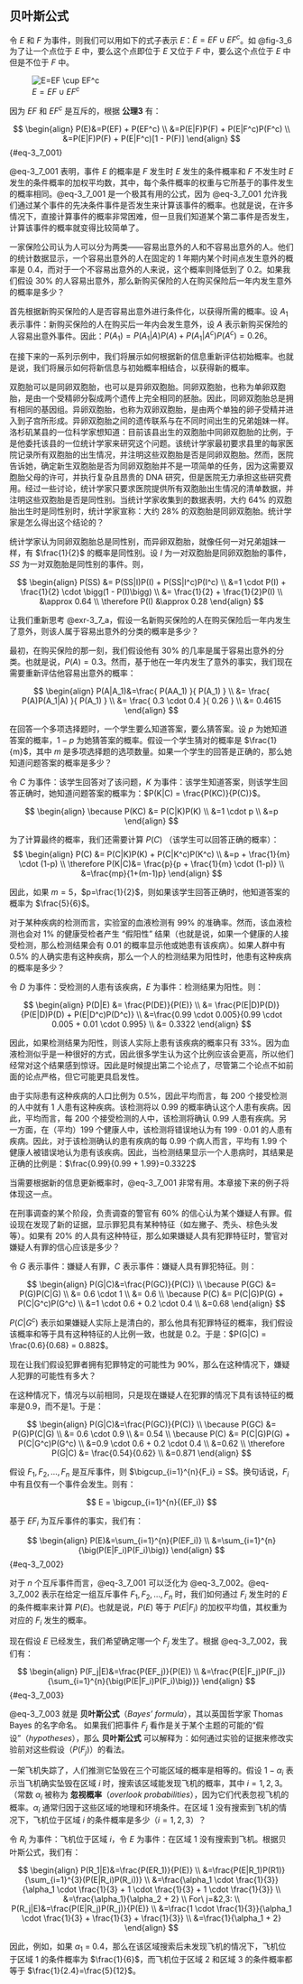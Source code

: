 ## 贝叶斯公式 {#sec-3_7}
令 $E$ 和 $F$ 为事件，则我们可以用如下的式子表示 $E$：$E = EF \cup EF^c$。如 @fig-3_6 为了让一个点位于 $E$ 中，要么这个点即位于 $E$ 又位于 $F$ 中，要么这个点位于 $E$ 中但是不位于 $F$ 中。

![$E=EF \cup EF^c$](../images/chapter_3/f_3_6.png){#fig-3_6}

因为 $EF$ 和 $EF^c$ 是互斥的，根据 **公理3** 有：

$$
\begin{align}
P(E)&=P(EF) + P(EF^c) \\
&=P(E|F)P(F) + P(E|F^c)P(F^c) \\
&=P(E|F)P(F) + P(E|F^c)[1 - P(F)]
\end{align}
$$ {#eq-3_7_001}

@eq-3_7_001 表明，事件 $E$ 的概率是 $F$ 发生时 $E$ 发生的条件概率和 $F$ 不发生时 $E$ 发生的条件概率的加权平均数，其中，每个条件概率的权重与它所基于的事件发生的概率相同。@eq-3_7_001 是一个极其有用的公式，因为 @eq-3_7_001 允许我们通过某个事件的先决条件事件是否发生来计算该事件的概率。也就是说，在许多情况下，直接计算事件的概率非常困难，但一旦我们知道某个第二事件是否发生，计算该事件的概率就变得比较简单了。

::: {#exr-3_7_a}
一家保险公司认为人可以分为两类——容易出意外的人和不容易出意外的人。他们的统计数据显示，一个容易出意外的人在固定的 1 年期内某个时间点发生意外的概率是 0.4，而对于一个不容易出意外的人来说，这个概率则降低到了 0.2。如果我们假设 30% 的人容易出意外，那么新购买保险的人在购买保险后一年内发生意外的概率是多少？
:::

::: {#sol-3_7_a}
首先根据新购买保险的人是否容易出意外进行条件化，以获得所需的概率。设 $A_1$ 表示事件：新购买保险的人在购买后一年内会发生意外，设 $A$ 表示新购买保险的人容易出意外事件。因此：$P(A_1)=P(A_1|A)P(A) + P(A_1|A^c)P(A^c) = 0.26$。
:::

在接下来的一系列示例中，我们将展示如何根据新的信息重新评估初始概率。也就是说，我们将展示如何将新信息与初始概率相结合，以获得新的概率。

::: {#exr-3_7_b}
双胞胎可以是同卵双胞胎，也可以是异卵双胞胎。同卵双胞胎，也称为单卵双胞胎，是由一个受精卵分裂成两个遗传上完全相同的胚胎。因此，同卵双胞胎总是拥有相同的基因组。异卵双胞胎，也称为双卵双胞胎，是由两个单独的卵子受精并进入到子宫所形成。异卵双胞胎之间的遗传联系与在不同时间出生的兄弟姐妹一样。洛杉矶某县的一位科学家想知道：目前该县出生的双胞胎中同卵双胞胎的比例，于是他委托该县的一位统计学家来研究这个问题。该统计学家最初要求县里的每家医院记录所有双胞胎的出生情况，并注明这些双胞胎是否是同卵双胞胎。然而，医院告诉她，确定新生双胞胎是否为同卵双胞胎并不是一项简单的任务，因为这需要双胞胎父母的许可，并执行复杂且昂贵的 DNA 研究，但是医院无力承担这些研究费用。经过一些讨论，统计学家只要求医院提供所有双胞胎出生情况的清单数据，并注明这些双胞胎是否是同性别。当统计学家收集到的数据表明，大约 64% 的双胞胎出生时是同性别时，统计学家宣称：大约 28% 的双胞胎是同卵双胞胎。统计学家是怎么得出这个结论的？
:::

::: {#sol-3_7_b}
统计学家认为同卵双胞胎总是同性别，而异卵双胞胎，就像任何一对兄弟姐妹一样，有 $\frac{1}{2}$ 的概率是同性别。设 $I$ 为一对双胞胎是同卵双胞胎的事件，$SS$ 为一对双胞胎是同性别的事件。则，

$$
\begin{align}
P(SS) &= P(SS|I)P(I) + P(SS|I^c)P(I^c) \\
&=1 \cdot P(I) + \frac{1}{2} \cdot \bigg(1 - P(I)\bigg) \\
&= \frac{1}{2} + \frac{1}{2}P(I) \\
&\approx 0.64 \\
\therefore P(I) &\approx 0.28
\end{align}
$$
:::

::: {#exr-3_7_c}
让我们重新思考 @exr-3_7_a，假设一名新购买保险的人在购买保险后一年内发生了意外，则该人属于容易出意外的分类的概率是多少？
:::

::: {#sol-3_7_c}
最初，在购买保险的那一刻，我们假设他有 30% 的几率是属于容易出意外的分类。也就是说，$P(A) = 0.3$。然而，基于他在一年内发生了意外的事实，我们现在需要重新评估他容易出意外的概率：

$$
\begin{align}
P(A|A_1)&=\frac{ P(AA_1) }{ P(A_1) } \\
&= \frac{ P(A)P(A_1|A) }{ P(A_1) } \\
&= \frac{ 0.3 \cdot 0.4 }{ 0.26 } \\
&= 0.4615
\end{align}
$$
:::

::: {#exr-3_7_d}
在回答一个多项选择题时，一个学生要么知道答案，要么猜答案。设 $p$ 为她知道答案的概率，$1-p$ 为她猜答案的概率。假设一个学生猜对的概率是 $\frac{1}{m}$，其中 $m$ 是多项选择题的选项数量。如果一个学生的回答是正确的，那么她知道问题答案的概率是多少？
:::

::: {#sol-3_7_d}
令 $C$ 为事件：该学生回答对了该问题，$K$ 为事件：该学生知道答案，则该学生回答正确时，她知道问题答案的概率为：$P(K|C) = \frac{P(KC)}{P(C)}$。

$$
\begin{align}
\because P(KC) &= P(C|K)P(K) \\
&=1 \cdot p \\
&=p
\end{align}
$$

为了计算最终的概率，我们还需要计算 $P(C)$ （该学生可以回答正确的概率）：
$$
\begin{align}
P(C) &= P(C|K)P(K) + P(C|K^c)P(K^c) \\
&=p + \frac{1}{m} \cdot (1-p) \\
\therefore P(K|C)&= \frac{p}{p + \frac{1}{m} \cdot (1-p)} \\
&=\frac{mp}{1+(m-1)p}
\end{align} 
$$

因此，如果 $m=5$，$p=\frac{1}{2}$，则如果该学生回答正确时，他知道答案的概率为 $\frac{5}{6}$。
:::

::: {#exr-3_7_e}
对于某种疾病的检测而言，实验室的血液检测有 99% 的准确率。然而，该血液检测也会对 1% 的健康受检者产生 “假阳性” 结果（也就是说，如果一个健康的人接受检测，那么检测结果会有 0.01 的概率显示他或她患有该疾病）。如果人群中有 0.5% 的人确实患有这种疾病，那么一个人的检测结果为阳性时，他患有这种疾病的概率是多少？
:::

::: {#sol-3_7_e}
令 $D$ 为事件：受检测的人患有该疾病，$E$ 为事件：检测结果为阳性。则：

$$
\begin{align}
P(D|E) &= \frac{P(DE)}{P(E)} \\
&= \frac{P(E|D)P(D)}{P(E|D)P(D) + P(E|D^c)P(D^c)} \\
&=\frac{0.99 \cdot 0.005}{0.99 \cdot 0.005 + 0.01 \cdot 0.995} \\
&= 0.3322
\end{align}
$$

因此，如果检测结果为阳性，则该人实际上患有该疾病的概率只有 33%。因为血液检测似乎是一种很好的方式，因此很多学生认为这个比例应该会更高，所以他们经常对这个结果感到惊讶。因此是时候提出第二个论点了，尽管第二个论点不如前面的论点严格，但它可能更具启发性。

由于实际患有这种疾病的人口比例为 0.5%，因此平均而言，每 200 个接受检测的人中就有 1 人患有这种疾病。该检测将以 0.99 的概率确认这个人患有疾病。因此，平均而言，每 200 个接受检测的人中，该检测将确认 0.99 人患有疾病。另一方面，在（平均）199 个健康人中，该检测将错误地认为有 $199 \cdot 0.01$ 的人患有疾病。因此，对于该检测确认的患有疾病的每 0.99 个病人而言，平均有 1.99 个健康人被错误地认为患有该疾病。因此，当检测结果显示一个人患病时，其结果是正确的比例是：$\frac{0.99}{0.99 + 1.99}=0.3322$
:::

当需要根据新的信息更新概率时，@eq-3_7_001 非常有用。本章接下来的例子将体现这一点。

::: {#exr-3_7_f}
在刑事调查的某个阶段，负责调查的警官有 60% 的信心认为某个嫌疑人有罪。假设现在发现了新的证据，显示罪犯具有某种特征（如左撇子、秃头、棕色头发等）。如果有 20% 的人具有这种特征，那么如果嫌疑人具有犯罪特征时，警官对嫌疑人有罪的信心应该是多少？
:::

::: {#sol-3_7_f}
令 $G$ 表示事件：嫌疑人有罪，$C$ 表示事件：嫌疑人具有罪犯特征。则：

$$
\begin{align}
P(G|C)&=\frac{P(GC)}{P(C)} \\
\because P(GC) &= P(G)P(C|G) \\
&= 0.6 \cdot 1 \\
&= 0.6 \\
\because P(C) &= P(C|G)P(G) + P(C|G^c)P(G^c) \\
&=1 \cdot 0.6 + 0.2 \cdot 0.4 \\
&=0.68
\end{align}
$$

$P(C|G^c)$ 表示如果嫌疑人实际上是清白的，那么他具有犯罪特征的概率，我们假设该概率和等于具有这种特征的人比例一致，也就是 0.2。于是：$P(G|C) = \frac{0.6}{0.68} = 0.882$。
:::

::: {#exr-3_7_fc}
现在让我们假设犯罪者拥有犯罪特定的可能性为 90%，那么在这种情况下，嫌疑人犯罪的可能性有多大？
:::

::: {#sol-3_7_fc}
在这种情况下，情况与以前相同，只是现在嫌疑人在犯罪的情况下具有该特征的概率是0.9，而不是1。于是：

$$
\begin{align}
P(G|C)&=\frac{P(GC)}{P(C)} \\
\because P(GC) &= P(G)P(C|G) \\
&= 0.6 \cdot 0.9 \\
&= 0.54 \\
\because P(C) &= P(C|G)P(G) + P(C|G^c)P(G^c) \\
&=0.9 \cdot 0.6 + 0.2 \cdot 0.4 \\
&=0.62 \\
\therefore P(G|C) &= \frac{0.54}{0.62} \\
&=0.871
\end{align}
$$
:::

假设 $F_1, F_2, ..., F_n$ 是互斥事件，则 $\bigcup_{i=1}^{n}{F_i} = S$。换句话说，$F_i$ 中有且仅有一个事件会发生。则有：

$$
E = \bigcup_{i=1}^{n}{(EF_i)}
$$

基于 $EF_i$ 为互斥事件的事实，我们有：

$$
\begin{align}
P(E)&=\sum_{i=1}^{n}{P(EF_i)} \\
&=\sum_{i=1}^{n}{\big(P(E|F_i)P(F_i)\big)}
\end{align}
$$ {#eq-3_7_002}

对于 $n$ 个互斥事件而言，@eq-3_7_001 可以泛化为 @eq-3_7_002。@eq-3_7_002 表示在给定一组互斥事件 $F_1,F_2,...,F_n$ 时，我们如何通过 $F_i$ 发生时的 $E$ 的条件概率来计算 $P(E)$。也就是说，$P(E)$ 等于 $P(E|F_i)$ 的加权平均值，其权重为对应的 $F_i$ 发生的概率。

现在假设 $E$ 已经发生，我们希望确定哪一个 $F_j$ 发生了。根据 @eq-3_7_002，我们有：

$$
\begin{align}
P(F_j|E)&=\frac{P(EF_j)}{P(E)} \\
&=\frac{P(E|F_j)P(F_j)}{\sum_{i=1}^{n}{\big(P(E|F_i)P(F_i)\big)}}
\end{align}
$$ {#eq-3_7_003}

@eq-3_7_003 就是 **贝叶斯公式**（*Bayes' formula*），其以英国哲学家 Thomas Bayes 的名字命名。 如果我们把事件 $F_j$ 看作是关于某个主题的可能的“假设”（*hypotheses*），那么 **贝叶斯公式** 可以解释为：如何通过实验的证据来修改实验前对这些假设（$P(F_j)$）的看法。

::: {#exr-3_7_g}
一架飞机失踪了，人们推测它坠毁在三个可能区域的概率是相等的。假设 $1 - \alpha_i$ 表示当飞机确实坠毁在区域 $i$ 时，搜索该区域能发现飞机的概率，其中 $i = 1, 2, 3$。（常数 $\alpha_i$ 被称为 **忽视概率**（*overlook probabilities*），因为它们代表忽视飞机的概率。$\alpha_i$ 通常归因于这些区域的地理和环境条件。在区域 1 没有搜索到飞机的情况下，飞机位于区域 $i$ 的条件概率是多少（$i = 1, 2, 3$）？
:::

::: {#sol-3_7_g}
令 $R_i$ 为事件：飞机位于区域 $i$，令 $E$ 为事件：在区域 1 没有搜索到飞机。根据贝叶斯公式，我们有：

$$
\begin{align}
P(R_1|E)&=\frac{P(ER_1)}{P(E)} \\
&=\frac{P(E|R_1)P(R1)}{\sum_{i=1}^{3}(P(E|R_i)P(R_i))} \\
&=\frac{\alpha_1 \cdot \frac{1}{3}}{\alpha_1 \cdot \frac{1}{3} + 1 \cdot \frac{1}{3} + 1 \cdot \frac{1}{3}} \\
&=\frac{\alpha_1}{\alpha_2 + 2} \\
For\ j=&2,3: \\
P(R_j|E)&=\frac{P(E|R_j)P(R_j)}{P(E)} \\
&=\frac{1 \cdot \frac{1}{3}}{\alpha_1 \cdot \frac{1}{3} + \frac{1}{3} + \frac{1}{3}} \\
&=\frac{1}{\alpha_1 + 2}
\end{align}
$$

因此，例如，如果 $\alpha_1$ = 0.4，那么在该区域搜索后未发现飞机的情况下，飞机位于区域 1 的条件概率为 $\frac{1}{6}$，而飞机位于区域 2 和区域 3 的条件概率都等于 $\frac{1}{2.4}=\frac{5}{12}$。
:::

